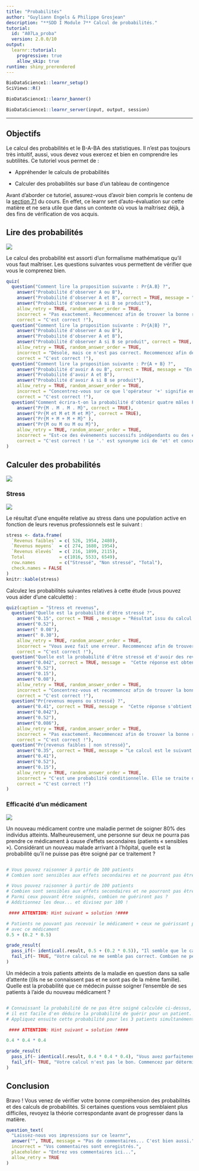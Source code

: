 ```yaml
---
title: "Probabilités"
author: "Guyliann Engels & Philippe Grosjean"
description: "**SDD I Module 7** Calcul de probabilités."
tutorial:
  id: "A07La_proba"
  version: 2.0.0/10
output:
  learnr::tutorial:
    progressive: true
    allow_skip: true
runtime: shiny_prerendered
---
```


```r
BioDataScience1::learnr_setup()
SciViews::R()
```

```r
BioDataScience1::learnr_banner()
```

```r
BioDataScience1::learnr_server(input, output, session)
```

----

<!-- TODO: il manque des exercices qui comparent population de taille infinie ou non et qui mette en lumière les différences au niveau du calcul des probabilités (conditionnelles) -->

## Objectifs

Le calcul des probabilités et le B-A-BA des statistiques. Il n'est pas toujours très intuitif, aussi, vous devez vous exercez et bien en comprendre les subtilités. Ce tutoriel vous permet de\ :

- Appréhender le calculs de probabilités

- Calculer des probabilités sur base d'un tableau de contingence

Avant d'aborder ce tutoriel, assurez-vous d'avoir bien compris le contenu de la [section 7.1](https://wp.sciviews.org/sdd-umons/?iframe=wp.sciviews.org/sdd-umons-2020/probabilit%25C3%25A9s.html) du cours. En effet, ce learnr sert d'auto-évaluation sur cette matière et ne sera utile que dans un contexte où vous la maîtrisez déjà, à des fins de vérification de vos acquis.

## Lire des probabilités

![](images/formalism.jpg)

Le calcul des probabilité est assorti d'un formalisme mathématique qu'il vous faut maîtriser. Les questions suivantes vous permettent de vérifier que vous le comprenez bien.

```r
quiz(
  question("Comment lire la proposition suivante : Pr{A.B} ?",
    answer("Probabilité d'observer A ou B"),
    answer("Probabilité d'observer A et B", correct = TRUE, message = "Probabilité d'évènements successifs indépendants qui se produisent simultanément"),
    answer("Probabilité d'observer A si B se produit"),
    allow_retry = TRUE, random_answer_order = TRUE,
    incorrect = "Pas exactement. Recommencez afin de trouver la bonne réponse.",
    correct = "C'est correct !"),
  question("Comment lire la proposition suivante : Pr{A|B} ?",
    answer("Probabilité d'observer A ou B"),
    answer("Probabilité d'observer A et B"),
    answer("Probabilité d'observer A si B se produit", correct = TRUE, message = "Ici, nous avons une probabilité conditionnelle que A se produise, sachant que B s'est produit"),
    allow_retry = TRUE, random_answer_order = TRUE,
    incorrect = "Désolé, mais ce n'est pas correct. Recommencez afin de trouver la bonne réponse",
    correct = "C'est correct !"),
  question("Comment lire la proposition suivante : Pr{A + B} ?",
    answer("Probabilité d'avoir A ou B", correct = TRUE, message = "En calcul de probabilité, l'addition signifie que l'on considère la probabilité que l'un parmi plusieurs évènements disjoints se produise"),
    answer("Probabilité d'avoir A et B"),
    answer("Probabilité d'avoir A si B se produit"),
    allow_retry = TRUE, random_answer_order = TRUE,
    incorrect = "Concentrez-vous sur ce que l'opérateur '+' signifie en calcul des probabilités. Recommencez afin de trouver la bonne réponse",
    correct = "C'est correct !"),
  question("Comment écrira-t-on la probabilité d'obtenir quatre mâles Pr{M} dans une portée de quatre châtons ?",
    answer("Pr{M . M . M . M}", correct = TRUE),
    answer("Pr{M et M et M et M}", correct = TRUE),
    answer("Pr{M + M + M + M}" ),
    answer("Pr{M ou M ou M ou M}"),
    allow_retry = TRUE, random_answer_order = TRUE,
    incorrect = "Est-ce des évènements successifs indépendants ou des évènements dépendants, réfléchissez. Recommencez afin de trouver la bonne réponse",
    correct = "C'est correct ! Le '.' est synonyme ici de 'et' et concerne des évènements indépendants successifs.")
)
```


## Calculer des probabilités

![](images/calculation.jpg)

### Stress

![](images/stress.jpg)

Le résultat d'une enquête relative au stress dans une population active en fonction de leurs revenus professionnels est le suivant\ : 

```r
stress <- data.frame(
  `Revenus faibles` = c( 526, 1954, 2480),
  `Revenus moyens`  = c( 274, 1680, 1954),
  `Revenus élevés`  = c( 216, 1899, 2115),
  Total             = c(1016, 5533, 6549),
  row.names         = c("Stressé", "Non stressé", "Total"),
  check.names = FALSE
)
knitr::kable(stress)
```

Calculez les probabilités suivantes relatives à cette étude (vous pouvez vous aider d'une calculette)\ :

```r
quiz(caption = "Stress et revenus",
  question("Quelle est la probabilité d'être stressé ?",
    answer("0.15", correct = TRUE , message = "Résultat issu du calcul suivant : 1016/6549, total stressés sur total général"),
    answer("0.52"),
    answer(" 0.08"),
    answer(" 0.30"),
    allow_retry = TRUE, random_answer_order = TRUE,
    incorrect = "Vous avez fait une erreur. Recommencez afin de trouver la bonne réponse",
    correct = "C'est correct !"),
  question("Quelle est la probabilité d'être stressé et d'avoir des revenus moyens ?",
    answer("0.042", correct = TRUE, message =  "Cette réponse est obtenue comme suit : 274/6549, nombre de stressés à revenus moyens sur le total général"),
    answer("0.52"),
    answer("0.15"),
    answer("0.08"),
    allow_retry = TRUE, random_answer_order = TRUE,
    incorrect = "Concentrez-vous et recommencez afin de trouver la bonne réponse",
    correct = "C'est correct !"),
  question("Pr{revenus moyens ou stressé} ?",
    answer("0.41", correct = TRUE, message =  "Cette réponse s'obtient en effet comme ceci : (1954/6549) + (1016/6549) - (274/6549), probabilité d'être stressé + probabilité d'avoir des revenus moyens. Mais les stressés à revenus moyens sont ici comptabilisés deux fois... donc on doit les soustraire un fois du calcul"),
    answer("0.042"),
    answer("0.52"),
    answer("0.086"),
    allow_retry = TRUE, random_answer_order = TRUE,
    incorrect = "Pas exactement. Recommencez afin de trouver la bonne réponse",
    correct = "C'est correct !"),
  question("Pr{revenus faibles | non stressé}",
    answer("0.35", correct = TRUE, message = "Le calcul est le suivant : 1954/5533, ici, nous considérons uniquement la population de non stressés. Donc on divise les revenus faibles par le total de non stressés et pas par le total général."),
    answer("0.41"),
    answer("0.52"),
    answer("0.15"),
    allow_retry = TRUE, random_answer_order = TRUE,
    incorrect = "C'est une probabilité conditionnelle. Elle se traite d'une façon particulière dans un tableau de contingence. Recommencez afin de trouver la bonne réponse",
    correct = "C'est correct !")
)
```

### Efficacité d'un médicament

![](images/pills.jpg)

Un nouveau médicament contre une maladie permet de soigner 80% des individus atteints. Malheureusement, une personne sur deux ne pourra pas prendre ce médicament à cause d’effets secondaires (patients « sensibles »). Considérant un nouveau malade arrivant à l'hôpital, quelle est la probabilité qu’il ne puisse pas être soigné par ce traitement\ ?

```r

```

```r
# Vous pouvez raisonner à partir de 100 patients
# Combien sont sensibles aux effets secondaires et ne pourront pas être soignés ?
```

```r
# Vous pouvez raisonner à partir de 100 patients
# Combien sont sensibles aux effets secondaires et ne pourront pas être soignés ?
# Parmi ceux pouvant être soignés, combien ne guériront pas ?
# Additionnez les deux... et divisez par 100 !

 #### ATTENTION: Hint suivant = solution !####
```

```r
# Patients ne pouvant pas recevoir le médicament + ceux ne guérissant pas
# avec ce médicament
0.5 + (0.2 * 0.5)
```

```r
grade_result(
  pass_if(~ identical(.result, 0.5 + (0.2 * 0.5)), "Il semble que le calcul des probabilités n'a plus de secrets pour vous. Nous avons deux sous-populations indépendantes : celle qui peut recevoir le médicament et celle qui ne le peut pas (nous additionons donc les probabilités respectives). Parmi ceux qui reçoivent le médicament, 20% d'entre eux ne guérissent pas (nous multiplions la probabilité d'appartenir à la sous-population qui peut recevoir le médicament avec la probabilité de ne pas guérir si on reçoit ce médicament). Vous pouvez aussi tracer un arbre de probabilité pour résoudre ce problème, si vous préférez"),
  fail_if(~ TRUE, "Votre calcul ne me semble pas correct. Combien ne peuvent recevoir le médicament, combien n'y réagissent pas positivement ? C'est la clé.")
)
```

Un médecin a trois patients atteints de la maladie en question dans sa salle d’attente ((ils ne se connaissent pas et ne sont pas de la même famille). Quelle est la probabilité que ce médecin puisse soigner l’ensemble de ses patients à l'aide du nouveau médicament\ ?

```r

```

```r
# Connaissant la probabilité de ne pas être soigné calculée ci-dessus,
# il est facile d'en déduire la probabilité de guérir pour un patient.
# Appliquez ensuite cette probabilité pour les 3 patients simultanément.

 #### ATTENTION: Hint suivant = solution !####
```

```r
0.4 * 0.4 * 0.4
```

```r
grade_result(
  pass_if(~ identical(.result, 0.4 * 0.4 * 0.4), "Vous avez parfaitement compris le principe. Pr{guérison} = 1 - Pr{non guérison} pour un patient. Comme ce sont des évènements indépendants pour les trois patients, nous devons ensuite multiplier les probabilités de chaque patient entre elles."),
  fail_if(~ TRUE, "Votre calcul n'est pas le bon. Commencez par déterminer la probabilité pour un patient. Ensuite appliquez-là pour les trois ensemble.")
)
```

## Conclusion

Bravo\ ! Vous venez de vérifier votre bonne compréhension des probabilités et des calculs de probabilités. Si certaines questions vous semblaient plus difficiles, revoyez la théorie correspondante avant de progresser dans la matière.

```r
question_text(
  "Laissez-nous vos impressions sur ce learnr",
  answer("", TRUE, message = "Pas de commentaires... C'est bien aussi."),
  incorrect = "Vos commentaires sont enregistrés.",
  placeholder = "Entrez vos commentaires ici...",
  allow_retry = TRUE
)
```
